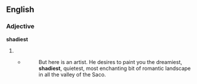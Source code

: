 ==English==

===Adjective===
'''shadiest'''

# {{superlative of|shady}}
#* {{RQ:Melville Moby-Dick|1}}
#*: But here is an artist.  He desires to paint you the dreamiest, '''shadiest''', quietest, most enchanting bit of romantic landscape in all the valley of the Saco.